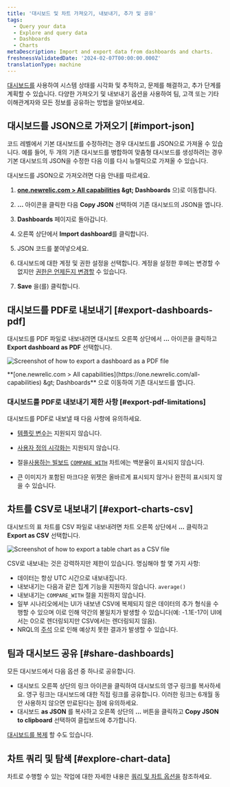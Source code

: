 ```yaml
---
title: '대시보드 및 차트 가져오기, 내보내기, 추가 및 공유'
tags:
  - Query your data
  - Explore and query data
  - Dashboards
  - Charts
metaDescription: Import and export data from dashboards and charts.
freshnessValidatedDate: '2024-02-07T00:00:00.000Z'
translationType: machine
---
```


[대시보드를](/docs/query-your-data/explore-query-data/dashboards/introduction-dashboards/) 사용하여 시스템 상태를 시각화 및 추적하고, 문제를 해결하고, 추가 단계를 계획할 수 있습니다. 다양한 가져오기 및 내보내기 옵션을 사용하여 팀, 고객 또는 기타 이해관계자와 모든 정보를 공유하는 방법을 알아보세요.

## 대시보드를 JSON으로 가져오기 [#import-json]

코드 레벨에서 기본 대시보드를 수정하려는 경우 대시보드를 JSON으로 가져올 수 있습니다. 예를 들어, 두 개의 기존 대시보드를 병합하여 맞춤형 대시보드를 생성하려는 경우 기본 대시보드의 JSON을 수정한 다음 이를 다시 뉴렐릭으로 가져올 수 있습니다.

대시보드를 JSON으로 가져오려면 다음 안내를 따르세요.

1. <DNT>**[one.newrelic.com > All capabilities](https://one.newrelic.com/all-capabilities) &amp;gt; Dashboards**</DNT> 으)로 이동합니다.

2. <DNT>**...**</DNT> 아이콘을 클릭한 다음 <DNT>**Copy JSON**</DNT> 선택하여 기존 대시보드의 JSON을 엽니다.

3. <DNT>**Dashboards**</DNT> 페이지로 돌아갑니다.

4. 오른쪽 상단에서 <DNT>**Import dashboard**</DNT>를 클릭합니다.

5. JSON 코드를 붙여넣으세요.

6. 대시보드에 대한 계정 및 권한 설정을 선택합니다. 계정을 설정한 후에는 변경할 수 없지만 [권한은 언제든지 변경할](/docs/query-your-data/explore-query-data/dashboards/manage-your-dashboard/#dash-settings) 수 있습니다.

7. <DNT>**Save**</DNT> 을(를) 클릭합니다.

## 대시보드를 PDF로 내보내기 [#export-dashboards-pdf]

대시보드를 PDF 파일로 내보내려면 대시보드 오른쪽 상단에서 <DNT>**...**</DNT> 아이콘을 클릭하고 <DNT>**Export dashboard as PDF**</DNT> 선택합니다.

<img
  title="Export dashboard as PDF"
  alt="Screenshot of how to export a dashboard as a PDF file"
  src="/images/dashboards_screenshot-full_export-pdf.webp"
/>

<figcaption>
  <DNT>**[one.newrelic.com > All capabilities](https://one.newrelic.com/all-capabilities) &amp;gt; Dashboards**</DNT> 으로 이동하여 기존 대시보드를 엽니다.
</figcaption>

### 대시보드를 PDF로 내보내기 제한 사항 [#export-pdf-limitations]

대시보드를 PDF로 내보낼 때 다음 사항에 유의하세요.

* [템플릿 변수는](/docs/query-your-data/explore-query-data/dashboards/dashboard-template-variables/#requirements) 지원되지 않습니다.

* [사용자 정의 시각화는](/docs/query-your-data/explore-query-data/dashboards/add-custom-visualizations-your-dashboards/) 지원되지 않습니다.

* 절을[사용하는 빌보드](/docs/query-your-data/explore-query-data/use-charts/chart-types/#widget-billboard) [`COMPARE WITH`](/docs/nrql/nrql-syntax-clauses-functions/#sel-compare) 차트에는 백분율이 표시되지 않습니다.

* 큰 이미지가 포함된 마크다운 위젯은 올바르게 표시되지 않거나 완전히 표시되지 않을 수 있습니다.

## 차트를 CSV로 내보내기 [#export-charts-csv]

대시보드의 표 차트를 CSV 파일로 내보내려면 차트 오른쪽 상단에서 <DNT>**...**</DNT> 클릭하고 <DNT>**Export as CSV**</DNT> 선택합니다.

<img
  title="Export chart as CSV"
  alt="Screenshot of how to export a table chart as a CSV file"
  src="/images/dashboards_screenshot-crop_export-csv.webp"
/>

CSV로 내보내는 것은 강력하지만 제한이 있습니다. 명심해야 할 몇 가지 사항:

* 데이터는 항상 UTC 시간으로 내보내집니다.
* 내보내기는 다음과 같은 집계 기능을 지원하지 않습니다. `average()`
* 내보내기는 `COMPARE_WITH` 절을 지원하지 않습니다.
* 일부 시나리오에서는 UI가 내보낸 CSV에 복제되지 않은 데이터의 추가 형식을 수행할 수 있으며 이로 인해 약간의 불일치가 발생할 수 있습니다(예: -1.1E-17이 UI에서는 0으로 렌더링되지만 CSV에서는 렌더링되지 않음).
* NRQL의 [주석](https://docs.newrelic.com/docs/nrql/nrql-syntax-clauses-functions/#comments) 으로 인해 예상치 못한 결과가 발생할 수 있습니다.

## 팀과 대시보드 공유 [#share-dashboards]

모든 대시보드에서 다음 옵션 중 하나로 공유합니다.

* 대시보드 오른쪽 상단의 링크 아이콘을 클릭하여 대시보드의 영구 링크를 복사하세요. 영구 링크는 대시보드에 대한 직접 링크를 공유합니다. 이러한 링크는 6개월 동안 사용하지 않으면 만료된다는 점에 유의하세요.
* 대시보드 <DNT>**as JSON**</DNT> 를 복사하고 오른쪽 상단의 <DNT>**...**</DNT> 버튼을 클릭하고 <DNT>**Copy JSON to clipboard**</DNT> 선택하여 클립보드에 추가합니다.

[대시보드를 복제](/docs/query-your-data/explore-query-data/dashboards/introduction-dashboards/#dashboards-clone) 할 수도 있습니다.

## 차트 쿼리 및 탐색 [#explore-chart-data]

차트로 수행할 수 있는 작업에 대한 자세한 내용은 [쿼리 및 차트 옵션을](/docs/new-relic-solutions/new-relic-one/ui-data/basic-ui-features/#data-analysis) 참조하세요.
